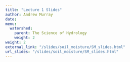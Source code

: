 ```yaml
---
title: "Lecture 1 Slides"
author: Andrew Murray
date: 
menu:
  watershed:
    parent: The Science of Hydrology
    weight: 2
weight: 2
external_link: "/slides/soil_moisture/SM_slides.html"
url_slides: "/slides/soil_moisture/SM_slides.html"
---
```

